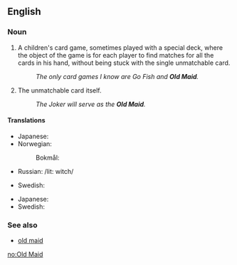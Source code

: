 {{also|old maid}}
==English==

===Noun===
{{en-noun|head=[[old|Old]] [[maid|Maid]]|-}}

# A children's card game, sometimes played with a special deck, where the object of the game is for each player to find matches for all the cards in his hand, without being stuck with the single unmatchable card.
#: ''The only card games I know are Go Fish and '''Old Maid'''.''
# The unmatchable card itself.
#: ''The Joker will serve as the '''Old Maid'''.''

====Translations====
{{trans-top|card game}}
* Japanese: {{t|ja|ババ抜き|tr=babanuki|sc=Jpan}}
* Norwegian:
*: Bokmål: {{t+|nb|svarteper|m}}
* Russian: {{t+|ru|ведьма|f|sc=Cyrl|tr=véd'ma}} /lit: witch/
{{trans-mid}}
* Swedish: {{t|sv|Svarte Petter}}
{{trans-bottom}}
{{trans-top|card}}
* Japanese: {{t|ja|ババ|tr=baba|sc=Jpan}}
* Swedish: {{t|sv|Svarte Petter}}
{{trans-mid}}
{{trans-bottom}}

===See also===
* [[old maid]]

[[no:Old Maid]]